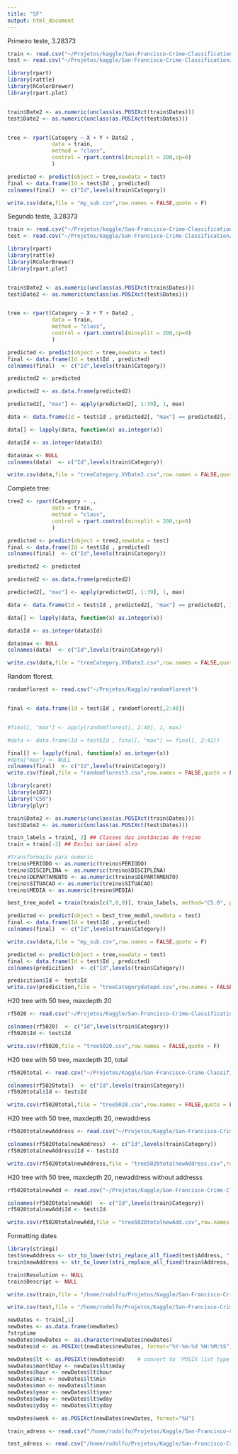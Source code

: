 ```yaml
---
title: "SF"
output: html_document
---
```



Primeiro teste, 3.28373

```r
train <- read.csv("~/Projetos/kaggle/San-Francisco-Crime-Classification/train.csv")
test <- read.csv("~/Projetos/kaggle/San-Francisco-Crime-Classification/test.csv")

library(rpart)
library(rattle)
library(RColorBrewer)
library(rpart.plot)


train$Date2 <- as.numeric(unclass(as.POSIXct(train$Dates)))
test$Date2 <- as.numeric(unclass(as.POSIXct(test$Dates)))


tree <- rpart(Category ~ X + Y + Date2 ,
              data = train,
              method = "class",
              control = rpart.control(minsplit = 200,cp=0)
              )

predicted <- predict(object = tree,newdata = test)
final <- data.frame(Id = test$Id , predicted)
colnames(final)  <- c("Id",levels(train$Category))

write.csv(data,file = "my_sub.csv",row.names = FALSE,quote = F)
```


Segundo teste, 3.28373

```r
train <- read.csv("~/Projetos/kaggle/San-Francisco-Crime-Classification/train.csv")
test <- read.csv("~/Projetos/kaggle/San-Francisco-Crime-Classification/test.csv")

library(rpart)
library(rattle)
library(RColorBrewer)
library(rpart.plot)


train$Date2 <- as.numeric(unclass(as.POSIXct(train$Dates)))
test$Date2 <- as.numeric(unclass(as.POSIXct(test$Dates)))


tree <- rpart(Category ~ X + Y + Date2 ,
              data = train,
              method = "class",
              control = rpart.control(minsplit = 200,cp=0)
              )

predicted <- predict(object = tree,newdata = test)
final <- data.frame(Id = test$Id , predicted)
colnames(final)  <- c("Id",levels(train$Category))

predicted2 <- predicted

predicted2 <- as.data.frame(predicted2)

predicted2[, "max"] <- apply(predicted2[, 1:39], 1, max)

data <- data.frame(Id = test$Id , predicted2[, "max"] == predicted2[, 1:40])

data[] <- lapply(data, function(x) as.integer(x))

data$Id <- as.integer(data$Id)

data$max <- NULL
colnames(data)  <- c("Id",levels(train$Category))

write.csv(data,file = "treeCategory.XYDate2.csv",row.names = FALSE,quote = F)

```

Complete tree:

```r
tree2 <- rpart(Category ~ .,
              data = train,
              method = "class",
              control = rpart.control(minsplit = 200,cp=0)
              )

predicted <- predict(object = tree2,newdata = test)
final <- data.frame(Id = test$Id , predicted)
colnames(final)  <- c("Id",levels(train$Category))

predicted2 <- predicted

predicted2 <- as.data.frame(predicted2)

predicted2[, "max"] <- apply(predicted2[, 1:39], 1, max)

data <- data.frame(Id = test$Id , predicted2[, "max"] == predicted2[, 1:40])

data[] <- lapply(data, function(x) as.integer(x))

data$Id <- as.integer(data$Id)

data$max <- NULL
colnames(data)  <- c("Id",levels(train$Category))

write.csv(data,file = "treeCategory.XYDate2.csv",row.names = FALSE,quote = F)
```

Random florest.

```r
randomflorest <- read.csv("~/Projetos/Kaggle/randomflorest")


final <- data.frame(Id = test$Id , randomflorest[,2:40])


#final[, "max"] <- apply(randomflorest[, 2:40], 1, max)

#data <- data.frame(Id = test$Id , final[, "max"] == final[, 2:41])

final[] <- lapply(final, function(x) as.integer(x))
#data["max"] <- NULL
colnames(final)  <- c("Id",levels(train$Category))
write.csv(final,file = "randomflorest3.csv",row.names = FALSE,quote = F)
```


```r
library(caret)
library(e1071)
library("C50")
library(plyr)

train$Date2 <- as.numeric(unclass(as.POSIXct(train$Dates)))
test$Date2 <- as.numeric(unclass(as.POSIXct(test$Dates)))

train_labels = train[, 2] ## Classes das instâncias de treino
train = train[-2] ## Exclui variável alvo

#Transformação para numeric
treino$PERIODO <- as.numeric(treino$PERIODO)
treino$DISCIPLINA <- as.numeric(treino$DISCIPLINA)
treino$DEPARTAMENTO <- as.numeric(treino$DEPARTAMENTO)
treino$SITUACAO <- as.numeric(treino$SITUACAO)
treino$MEDIA <- as.numeric(treino$MEDIA)

best_tree_model = train(train[c(7,8,9)], train_labels, method="C5.0", preProcess=c("range"))

predicted <- predict(object = best_tree_model,newdata = test)
final <- data.frame(Id = test$Id , predicted)
colnames(final)  <- c("Id",levels(train$Category))

write.csv(data,file = "my_sub.csv",row.names = FALSE,quote = F)

```


```r
predicted <- predict(object = tree,newdata = test)
final <- data.frame(Id = test$Id , predicted)
colnames(predicition)  <- c("Id",levels(train$Category))

predicition$Id <- test$Id
write.csv(predicition,file = "treeCategorydatepd.csv",row.names = FALSE,quote = F)
```

H20 tree with 50 tree, maxdepth 20

```r
rf5020 <- read.csv("~/Projetos/Kaggle/San-Francisco-Crime-Classification/rf5020")

colnames(rf5020)  <- c("Id",levels(train$Category))
rf5020$Id <- test$Id

write.csv(rf5020,file = "tree5020.csv",row.names = FALSE,quote = F)
```


H20 tree with 50 tree, maxdepth 20, total 

```r
rf5020total <- read.csv("~/Projetos/Kaggle/San-Francisco-Crime-Classification/rf5020total")

colnames(rf5020total)  <- c("Id",levels(train$Category))
rf5020total$Id <- test$Id

write.csv(rf5020total,file = "tree5020.csv",row.names = FALSE,quote = F)
```


H20 tree with 50 tree, maxdepth 20, newaddress

```r
rf5020totalnewAddress <- read.csv("~/Projetos/Kaggle/San-Francisco-Crime-Classification/rf-50-20-new")

colnames(rf5020totalnewAddress)  <- c("Id",levels(train$Category))
rf5020totalnewAddress$Id <- test$Id

write.csv(rf5020totalnewAddress,file = "tree5020totalnewAddress.csv",row.names = FALSE,quote = F)
```

H20 tree with 50 tree, maxdepth 20, newaddress without addresss

```r
rf5020totalnewAdd <- read.csv("~/Projetos/Kaggle/San-Francisco-Crime-Classification/rf-50-20-newadd")

colnames(rf5020totalnewAdd)  <- c("Id",levels(train$Category))
rf5020totalnewAdd$Id <- test$Id

write.csv(rf5020totalnewAdd,file = "tree5020totalnewAdd.csv",row.names = FALSE,quote = F)
```


Formatting dates 

```r
library(stringi)
test$newAddress <- str_to_lower(stri_replace_all_fixed(test$Address, " ", ""))
train$newAddress <- str_to_lower(stri_replace_all_fixed(train$Address, " ", ""))

train$Resolution <- NULL
train$Descript <- NULL

write.csv(train,file = "/home/rodolfo/Projetos/Kaggle/San-Francisco-Crime-Classification/train_adress.csv",row.names = FALSE,quote = F)

write.csv(test,file = "/home/rodolfo/Projetos/Kaggle/San-Francisco-Crime-Classification/test_adress.csv",row.names = FALSE,quote = F)

newDates <- train[,1]
newDates <- as.data.frame(newDates)
?strptime
newDates$newDates <- as.character(newDates$newDates)
newDates$d <- as.POSIXct(newDates$newDates, format="%Y-%m-%d %H:%M:%S")

newDates$lt <- as.POSIXlt(newDates$d)    # convert to 'POSIX list type'
newDates$monthDay <- newDates$lt$mday
newDates$hour <- newDates$lt$hour
newDates$min <- newDates$lt$min
newDates$mon <- newDates$lt$mon
newDates$year <- newDates$lt$year
newDates$wday <- newDates$lt$wday
newDates$yday <- newDates$lt$yday

newDates$week <- as.POSIXct(newDates$newDates, format="%U")

train_adress <- read.csv("/home/rodolfo/Projetos/Kaggle/San-Francisco-Crime-Classification/train_adress.csv")

test_adress <- read.csv("/home/rodolfo/Projetos/Kaggle/San-Francisco-Crime-Classification/test_adress.csv")
```
